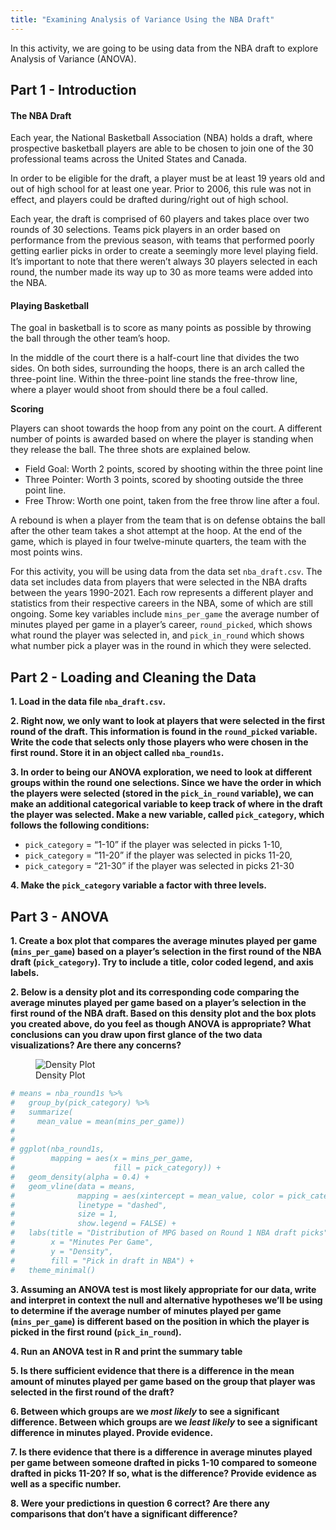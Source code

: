 ```yaml
---
title: "Examining Analysis of Variance Using the NBA Draft"
---
```


In this activity, we are going to be using data from the NBA draft to explore Analysis of Variance (ANOVA).

## Part 1 - Introduction

#### The NBA Draft

Each year, the National Basketball Association (NBA) holds a draft, where prospective basketball players are able to be chosen to join one of the 30 professional teams across the United States and Canada.

In order to be eligible for the draft, a player must be at least 19 years old and out of high school for at least one year. Prior to 2006, this rule was not in effect, and players could be drafted during/right out of high school.

Each year, the draft is comprised of 60 players and takes place over two rounds of 30 selections. Teams pick players in an order based on performance from the previous season, with teams that performed poorly getting earlier picks in order to create a seemingly more level playing field. It's important to note that there weren't always 30 players selected in each round, the number made its way up to 30 as more teams were added into the NBA. 

#### Playing Basketball

The goal in basketball is to score as many points as possible by throwing the ball through the other team's hoop.

In the middle of the court there is a half-court line that divides the two sides. On both sides, surrounding the hoops, there is an arch called the three-point line. Within the three-point line stands the free-throw line, where a player would shoot from should there be a foul called.

**Scoring**

Players can shoot towards the hoop from any point on the court. A different number of points is awarded based on where the player is standing when they release the ball. The three shots are explained below.

-   Field Goal: Worth 2 points, scored by shooting within the three point line
-   Three Pointer: Worth 3 points, scored by shooting outside the three point line.
-   Free Throw: Worth one point, taken from the free throw line after a foul.

A rebound is when a player from the team that is on defense obtains the ball after the other team takes a shot attempt at the hoop. At the end of the game, which is played in four twelve-minute quarters, the team with the most points wins.

For this activity, you will be using data from the data set `nba_draft.csv`. The data set includes data from players that were selected in the NBA drafts between the years 1990-2021. Each row represents a different player and statistics from their respective careers in the NBA, some of which are still ongoing. Some key variables include `mins_per_game` the average number of minutes played per game in a player's career, `round_picked`, which shows what round the player was selected in, and `pick_in_round` which shows what number pick a player was in the round in which they were selected. 

## Part 2 - Loading and Cleaning the Data 

**1.  Load in the data file `nba_draft.csv`.** 

**2.  Right now, we only want to look at players that were selected in the first round of the draft. This information is found in the `round_picked` variable. Write the code that selects only those players who were chosen in the first round. Store it in an object called `nba_round1s`.**

**3. In order to being our ANOVA exploration, we need to look at different groups within the round one selections. Since we have the order in which the players were selected (stored in the `pick_in_round` variable), we can make an additional categorical variable to keep track of where in the draft the player was selected. Make a new variable, called `pick_category`, which follows the following conditions: **

- `pick_category` = "1-10" if the player was selected in picks 1-10, 
- `pick_category` = "11-20" if the player was selected in picks 11-20,
- `pick_category` = "21-30" if the player was selected in picks 21-30


**4. Make the `pick_category` variable a factor with three levels.**

## Part 3 - ANOVA

**1. Create a box plot that compares the average minutes played per game (`mins_per_game`) based on a player's selection in the first round of the NBA draft (`pick_category`). Try to include a title, color coded legend, and axis labels.**

**2. Below is a density plot and its corresponding code comparing the average minutes played per game based on a player's selection in the first round of the NBA draft. Based on this density plot and the box plots you created above, do you feel as though ANOVA is appropriate? What conclusions can you draw upon first glance of the two data visualizations? Are there any concerns? **

![Density Plot](/Users/vivianjohnson/Desktop/stat_289_score_new/vgjohn/nba_draft_module_213/Exploration/DensityPlot.jpg)

```r
# means = nba_round1s %>%
#   group_by(pick_category) %>%
#   summarize(
#     mean_value = mean(mins_per_game))
# 
# 
# ggplot(nba_round1s,
#        mapping = aes(x = mins_per_game,
#                      fill = pick_category)) +
#   geom_density(alpha = 0.4) +
#   geom_vline(data = means,
#              mapping = aes(xintercept = mean_value, color = pick_category),
#              linetype = "dashed",
#              size = 1,
#              show.legend = FALSE) +
#   labs(title = "Distribution of MPG based on Round 1 NBA draft picks",
#        x = "Minutes Per Game",
#        y = "Density",
#        fill = "Pick in draft in NBA") +
#   theme_minimal()
```

**3. Assuming an ANOVA test is most likely appropriate for our data, write and interpret in context the null and alternative hypotheses we'll be using to determine if the average number of minutes played per game (`mins_per_game`) is different based on the position in which the player is picked in the first round (`pick_in_round`).**
  
**4. Run an ANOVA test in R and print the summary table** 

**5. Is there sufficient evidence that there is a difference in the mean amount of minutes played per game based on the group that player was selected in the first round of the draft?**

**6. Between which groups are we *most likely* to see a significant difference. Between which groups are we *least likely* to see a significant difference in minutes played. Provide evidence.**

**7. Is there evidence that there is a difference in average minutes played per game between someone drafted in picks 1-10 compared to someone drafted in picks 11-20? If so, what is the difference? Provide evidence as well as a specific number.**

**8. Were your predictions in question 6 correct? Are there any comparisons that don't have a significant difference?** 

 